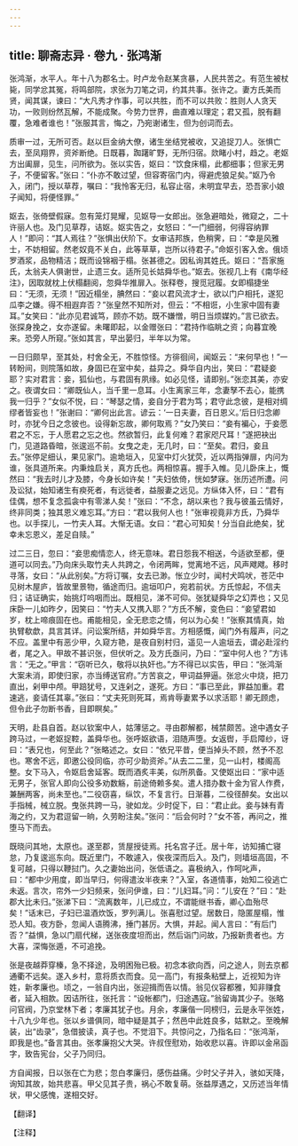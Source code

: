 ```yaml
---
---
---
```

title: 聊斋志异 · 卷九 · 张鸿渐
---

张鸿渐，水平人。年十八为郡名士。时卢龙令赵某贪暴，人民共苦之。有范生被杖毙，同学忿其冤，将鸣部院，求张为刀笔之词，约其共事。张许之。妻方氏美而贤，闻其谋，谏曰：“大凡秀才作事，可以共胜，而不可以共败：胜则人人贪天功，一败则纷然瓦解，不能成聚。今势力世界，曲直难以理定；君又孤，脱有翻覆，急难者谁也！”张服其言，悔之，乃宛谢诸生，但为创词而去。

质审一过，无所可否。赵以巨金纳大僚，诸生坐结党被收，又追捉刀人。张惧亡去，至凤翔界，资斧断绝。日既暮，踟躇旷野，无所归宿。欻睹小村，趋之。老妪方出阖扉，见生，问所欲为。张以实告，妪曰：“饮食床榻，此都细事；但家无男子，不便留客。”张曰：“仆亦不敢过望，但容寄宿门内，得避虎狼足矣。”妪乃令入，闭门，授以草荐，嘱曰：“我怜客无归，私容止宿，未明宜早去，恐吾家小娘子闻知，将便怪罪。”

妪去，张倚壁假寐。忽有笼灯晃耀，见妪导一女郎出。张急避暗处，微窥之，二十许丽人也。及门见草荐，诘妪。妪实告之，女怒曰：“一门细弱，何得容纳罪人！”即问：“其人焉往？”张惧出伏阶下。女审诘邦族，色稍霁，曰：“幸是风雅士，不妨相留。然老奴竟不关白，此等草草，岂所以待君子。”命妪引客入舍。俄顷罗酒浆，品物精洁；既而设锦裀于榻。张甚德之。因私询其姓氏。妪曰：“吾家施氏，太翁夫人俱谢世，止遗三女。适所见长姑舜华也。”妪去。张视几上有《南华经注》，因取就枕上伏榻翻阅，忽舜华推扉入。张释卷，搜觅冠履。女即榻捷坐曰：“无须，无须！”因近榻坐，腆然曰：“妾以君风流才士，欲以门户相托，遂犯瓜李之嫌。得不相遐弃否？”张皇然不知所对，但云：“不相诳，小生家中固有妻耳。”女笑曰：“此亦见君诚笃，顾亦不妨。既不嫌憎，明日当烦媒妁。”言已欲去。张探身挽之，女亦遂留。未曙即起，以金赠张曰：“君持作临眺之资；向暮宜晚来。恐旁人所窥。”张如其言，早出晏归，半年以为常。

一日归颇早，至其处，村舍全无，不胜惊怪。方徘徊间，闻妪云：“来何早也！”一转盼间，则院落如故，身固已在室中矣，益异之。舜华自内出，笑曰：“君疑妾耶？实对君言：妾，狐仙也，与君固有夙缘。如必见怪，请即别。”张恋其美，亦安之。夜谓女曰：“卿既仙人，当千里一息耳。小生离家三年，念妻孥不去心，能携我一归乎？”女似不悦，曰：“琴瑟之情，妾自分于君为笃；君守此念彼，是相对绸缪者皆妄也！”张谢曰：“卿何出此言。谚云：‘一日夫妻，百日恩义。’后日归念卿时，亦犹今日之念彼也。设得新忘故，卿何取焉？”女乃笑曰：“妾有褊心，于妾愿君之不忘，于人愿君之忘之也。然欲暂归，此复何难？君家咫尺耳！”遂把袂出门，见道路昏暗，张逡巡不前。女曳之走，无几时，曰：“至矣。君归，妾且去。”张停足细认，果见家门。逾垝垣入，见室中灯火犹荧，近以两指弹扉，内问为谁，张具道所来。内秉烛启关，真方氏也。两相惊喜。握手入帷。见儿卧床上，慨然曰：“我去时儿才及膝，今身长如许矣！”夫妇依倚，恍如梦寐。张历述所遭。问及讼狱，始知诸生有瘐死者，有远徙者，益服妻之远见。方纵体入怀，曰：“君有佳偶，想不复念孤衾中有零涕人矣！”张曰：“不念，胡以来也？我与彼虽云情好，终非同类；独其恩义难忘耳。”方曰：“君以我何人也！”张审视竟非方氏，乃舜华也。以手探儿，一竹夫人耳。大惭无语。女曰：“君心可知矣！分当自此绝矣，犹幸未忘恩义，差足自赎。”

过二三日，忽曰：“妾思痴情恋人，终无意味。君日怨我不相送，今适欲至都，便道可以同去。”乃向床头取竹夫人共跨之，令闭两眸，觉离地不远，风声飕飕。移时寻落，女曰：“从此别矣。”方将订嘱，女去已渺。怅立少时，闻村犬鸣吠，苍茫中见树木屋庐，皆故里景物，循途而归。逾垣叩户，宛若前状。方氏惊起，不信夫归；诘证确实，始挑灯呜咽而出。既相见，涕不可仰。张犹疑舜华之幻弄也；又见床卧一儿如昨夕，因笑曰：“竹夫人又携入耶？”方氏不解，变色曰：“妾望君如岁，枕上啼痕固在也。甫能相见，全无悲恋之情，何以为心矣！”张察其情真，始执臂欷歔，具言其详。问讼案所结，并如舜华言。方相感慨，闻门外有履声，问之不应。盖里中有恶少甲，久窥方艳，是夜自别村归，遥见一人逾垣去，谓必赴淫约者，尾之入。甲故不甚识张，但伏听之。及方氏亟问，乃曰：“室中何人也？”方讳言：“无之。”甲言：“窃听已久，敬将以执奸也。”方不得已以实告，甲曰：“张鸿渐大案未消，即使归家，亦当缚送官府。”方苦哀之，甲词益狎逼。张忿火中烧，把刀直出，剁甲中颅。甲踣犹号，又连剁之，遂死。方曰：“事已至此，罪益加重。君速逃，妾请任其辜。”张曰：“丈夫死则死耳，焉肯辱妻累予以求活耶！卿无顾虑，但令此子勿断书香，目即瞑矣。”

天明，赴县自首。赵以钦案中人，姑薄惩之。寻由郡解都，械禁颇苦。途中遇女子跨马过，一老妪捉鞚，盖舜华也。张呼妪欲语，泪随声堕。女返辔，手启障纱，讶曰：“表兄也，何至此？”张略述之。女曰：“依兄平昔，便当掉头不顾，然予不忍也。寒舍不远，即邀公役同临，亦可少助资斧。”从去二二里，见一山村，楼阁高整。女下马入，令妪启舍延客。既而酒炙丰美，似所夙备。又使妪出曰：“家中适无男子，张官人即向公役多劝数觞，前途倚赖多矣。遣人措办数十金为官人作费，兼酬两客，尚未至也。”二役窃喜，纵饮，不复言行。日渐暮，二役径醉矣。女出以手指械，械立脱。曳张共跨一马，驶如龙。少时促下，曰：“君止此。妾与妹有青海之约，又为君逗留一晌，久劳盼注矣。”张问：“后会何时？”女不答，再问之，推堕马下而去。

既晓问其地，太原也。遂至郡，赁屋授徒焉。托名宫子迁。居十年，访知捕亡寝怠，乃复逡巡东向。既近里门，不敢遽入，俟夜深而后入。及门，则墙垣高固，不复可越，只得以鞭挝门。久之妻始出问，张低语之。喜极纳入，作呵叱声，曰：“都中少用度，即当早归，何得遣汝半夜来？”入室，各道情事，始知二役逃亡未返。言次，帘外一少妇频来，张问伊谁，曰：“儿妇耳。”问：“儿安在？”曰：“赴郡大比未归。”张涕下曰：“流离数年，儿已成立，不谓能继书香，卿心血殆尽矣！”话末已，子妇已温酒炊饭，罗列满儿。张喜慰过望。居数日，隐匿屋榻，惟恐人知。夜方卧，忽闻人语腾沸，捶门甚厉。大惧，并起。闻人言曰：“有后门否？”益惧，急以门扇代梯，送张夜度坦而出，然后诣门问故，乃报新贵者也。方大喜，深悔张遁，不可追挽。

张是夜越莽穿榛，急不择途，及明困殆已极。初念本欲向西，问之途人，则去京都通衢不远矣。遂入乡村，意将质衣而食。见一高门，有报条粘壁上，近视知为许姓，新孝廉也。顷之，一翁自内出，张迎揖而告以情。翁见仪容都雅，知非赚食者，延入相款。因诘所往，张托言：“设帐都门，归途遇寇。”翁留诲其少子。张略问官阀，乃京堂林下者；孝廉其犹子也。月余，孝廉偕一同榜归，云是永平张姓，十八九少年也。张以乡谱俱同，暗中疑是其子；然邑中此姓良多，姑默之。至晚解装，出“齿录”，急借披读，真子也。不觉泪下。共惊问之，乃指名曰：“张鸿渐，即我是也。”备言其由。张孝廉抱父大哭。许叔侄慰劝，始收悲以喜。许即以金帛函字，致告宪台，父子乃同归。

方自闻报，日以张在亡为悲；忽白孝廉归，感伤益痛。少时父子并入，骇如天降，询知其故，始共悲喜。甲父见其子贵，祸心不敢复萌。张益厚遇之，又历述当年情状，甲父感愧，遂相交好。

【翻译】

【注释】

